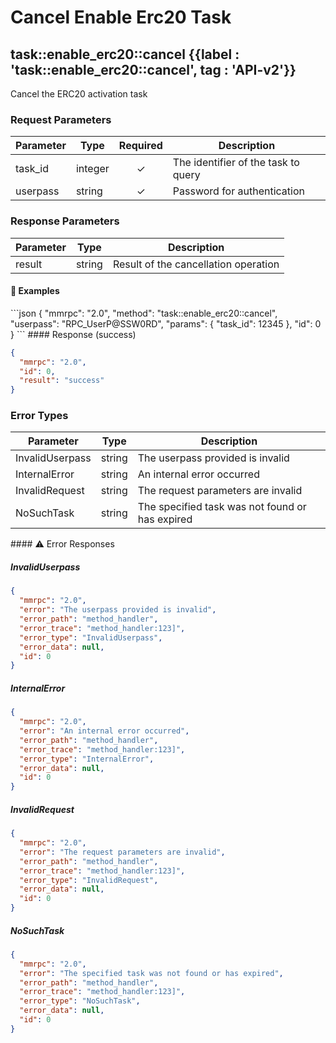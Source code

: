 
# Cancel Enable Erc20 Task

## task::enable_erc20::cancel {{label : 'task::enable_erc20::cancel', tag : 'API-v2'}}

Cancel the ERC20 activation task

### Request Parameters

| Parameter | Type    | Required | Description                         |
| --------- | ------- | :------: | ----------------------------------- |
| task_id   | integer |    ✓     | The identifier of the task to query |
| userpass  | string  |    ✓     | Password for authentication         |

### Response Parameters

| Parameter | Type   | Description                          |
| --------- | ------ | ------------------------------------ |
| result    | string | Result of the cancellation operation |

#### 📌 Examples

<CodeGroup title="Task::Enable Erc20::Cancel Example" tag="POST" label="task::enable_erc20::cancel" mm2MethodDecorate="true">
  ```json
  {
    "mmrpc": "2.0",
    "method": "task::enable_erc20::cancel",
    "userpass": "RPC_UserP@SSW0RD",
    "params": {
      "task_id": 12345
    },
    "id": 0
  }
  ```
</CodeGroup>

<CollapsibleSection expandedText="Hide Response" collapsedText="Show Response">
  #### Response (success)

  ```json
  {
    "mmrpc": "2.0",
    "id": 0,
    "result": "success"
  }
  ```
</CollapsibleSection>

### Error Types

| Parameter       | Type   | Description                                     |
| --------------- | ------ | ----------------------------------------------- |
| InvalidUserpass | string | The userpass provided is invalid                |
| InternalError   | string | An internal error occurred                      |
| InvalidRequest  | string | The request parameters are invalid              |
| NoSuchTask      | string | The specified task was not found or has expired |

<CollapsibleSection expandedText="Hide Error Responses" collapsedText="Show Error Responses">
  #### ⚠️ Error Responses

  ##### InvalidUserpass

  ```json
  {
    "mmrpc": "2.0",
    "error": "The userpass provided is invalid",
    "error_path": "method_handler",
    "error_trace": "method_handler:123]",
    "error_type": "InvalidUserpass",
    "error_data": null,
    "id": 0
  }
  ```

##### InternalError

  ```json
  {
    "mmrpc": "2.0",
    "error": "An internal error occurred",
    "error_path": "method_handler",
    "error_trace": "method_handler:123]",
    "error_type": "InternalError",
    "error_data": null,
    "id": 0
  }
  ```

##### InvalidRequest

  ```json
  {
    "mmrpc": "2.0",
    "error": "The request parameters are invalid",
    "error_path": "method_handler",
    "error_trace": "method_handler:123]",
    "error_type": "InvalidRequest",
    "error_data": null,
    "id": 0
  }
  ```

##### NoSuchTask

  ```json
  {
    "mmrpc": "2.0",
    "error": "The specified task was not found or has expired",
    "error_path": "method_handler",
    "error_trace": "method_handler:123]",
    "error_type": "NoSuchTask",
    "error_data": null,
    "id": 0
  }
  ```
</CollapsibleSection>

